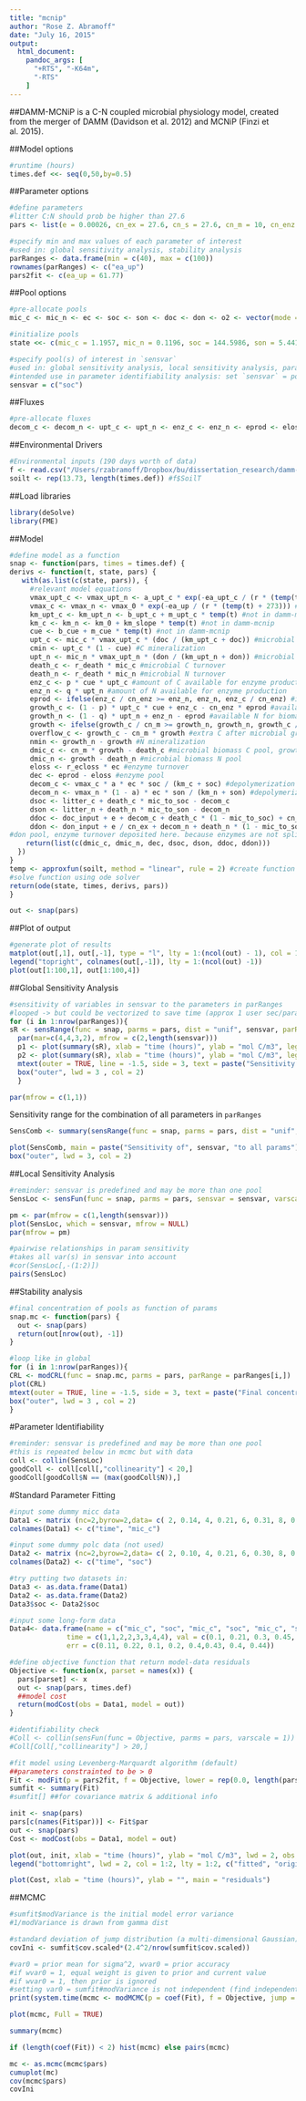 ```yaml
---
title: "mcnip"
author: "Rose Z. Abramoff"
date: "July 16, 2015"
output: 
  html_document:
    pandoc_args: [
      "+RTS", "-K64m",
      "-RTS"
    ]
---
```

##DAMM-MCNiP is a C-N coupled microbial physiology model, created from the merger of DAMM (Davidson et al. 2012) and MCNiP (Finzi et al. 2015). 

##Model options
```r
#runtime (hours)
times.def <<- seq(0,50,by=0.5)
```

##Parameter options
```r
#define parameters
#litter C:N should prob be higher than 27.6
pars <- list(e = 0.00026, cn_ex = 27.6, cn_s = 27.6, cn_m = 10, cn_enz = 3, p = 0.5, q = 0.5, a = 0.5, r = 0.008314, r_death = 0.00015, r_ecloss = 0.001, mic_to_soc = 0.5, mic_to_son = 0.5, doc_input = 0.0005, litter_c = 0.0005, don_input = 0.0005/27.6, litter_n = 0.0005/27.6, a_upt_c = 1e8, vmax_0 = 1e8, ea_upt_c = 48, ea_up = 48, b_upt_c = 0.1, m_upt_c = 0.01, km_0 = 500, km_slope = 5, b_cue = 0.63, m_cue = -0.016)

#specify min and max values of each parameter of interest
#used in: global sensitivity analysis, stability analysis
parRanges <- data.frame(min = c(40), max = c(100))
rownames(parRanges) <- c("ea_up")
pars2fit <- c(ea_up = 61.77)
```

##Pool options
```r
#pre-allocate pools
mic_c <- mic_n <- ec <- soc <- son <- doc <- don <- o2 <- vector(mode = "double", length = length(times.def)) 

#initialize pools
state <<- c(mic_c = 1.1957, mic_n = 0.1196, soc = 144.5986, son = 5.4413, doc = 0.00091631, don = 0.00049421, ec = 0.0325)

#specify pool(s) of interest in `sensvar`
#used in: global sensitivity analysis, local sensitivity analysis, parameter identifiability analysis
#intended use in parameter identifiability analysis: set `sensvar` = pools for which there are data, then assess collinearity to determine which parameter combinations require data
sensvar = c("soc")
```

##Fluxes
```r
#pre-allocate fluxes
decom_c <- decom_n <- upt_c <- upt_n <- enz_c <- enz_n <- eprod <- eloss <- growth_c <- growth_n <- growth <- death_c <- death_n <- overflow_c <- cmin <- nmin <- vector(mode = "double", length = length(times.def))
```

##Environmental Drivers
```r
#Environmental inputs (190 days worth of data)
f <- read.csv("/Users/rzabramoff/Dropbox/bu/dissertation_research/damm-mcnip/hformat.csv", sep=",",header=T, na.strings="NA")
soilt <- rep(13.73, length(times.def)) #f$SoilT
```

##Load libraries
```r
library(deSolve)
library(FME)
```


##Model
```r
#define model as a function
snap <- function(pars, times = times.def) {
derivs <- function(t, state, pars) {
   with(as.list(c(state, pars)), {
     #relevant model equations
     vmax_upt_c <- vmax_upt_n <- a_upt_c * exp(-ea_upt_c / (r * (temp(t) + 273))) #calculate uptake kinetics
     vmax_c <- vmax_n <- vmax_0 * exp(-ea_up / (r * (temp(t) + 273))) #calculate depolymerization kinetics
     km_upt_c <- km_upt_n <- b_upt_c + m_upt_c * temp(t) #not in damm-mcnip
     km_c <- km_n <- km_0 + km_slope * temp(t) #not in damm-mcnip
     cue <- b_cue + m_cue * temp(t) #not in damm-mcnip
     upt_c <- mic_c * vmax_upt_c * (doc / (km_upt_c + doc)) #microbial C uptake
     cmin <- upt_c * (1 - cue) #C mineralization
     upt_n <- mic_n * vmax_upt_n * (don / (km_upt_n + don)) #microbial N uptake
     death_c <- r_death * mic_c #microbial C turnover
     death_n <- r_death * mic_n #microbial N turnover
     enz_c <- p * cue * upt_c #amount of C available for enzyme production after C allocated to mineralization
     enz_n <- q * upt_n #amount of N available for enzyme production
     eprod <- ifelse(enz_c / cn_enz >= enz_n, enz_n, enz_c / cn_enz) #if enzyme production is N-limited, then number of enzyme produced = N cost for enzyme production (1 enzyme made for every 1 N used), else enzyme production C-limited
     growth_c <- (1 - p) * upt_c * cue + enz_c - cn_enz * eprod #available C for biomass growth
     growth_n <- (1 - q) * upt_n + enz_n - eprod #available N for biomass growth
     growth <- ifelse(growth_c / cn_m >= growth_n, growth_n, growth_c / cn_m) #if microbes N-limited, then amount of microbial biomass growth equals cost of N to produce microbes, else growth is C-limited
     overflow_c <- growth_c - cn_m * growth #extra C after microbial growth goes to overflow metabolism
     nmin <- growth_n - growth #N mineralization
     dmic_c <- cn_m * growth - death_c #microbial biomass C pool, growth multiplied by C:N of microbes because growth = N cost to build a microbe, but C cost is greater
     dmic_n <- growth - death_n #microbial biomass N pool
     eloss <- r_ecloss * ec #enzyme turnover
     dec <- eprod - eloss #enzyme pool
     decom_c <- vmax_c * a * ec * soc / (km_c + soc) #depolymerization of soc by enzymes
     decom_n <- vmax_n * (1 - a) * ec * son / (km_n + son) #depolymerization of son by enzymes
     dsoc <- litter_c + death_c * mic_to_soc - decom_c
     dson <- litter_n + death_n * mic_to_son - decom_n
     ddoc <- doc_input + e + decom_c + death_c * (1 - mic_to_soc) + cn_enz / (1 + cn_enz) * eloss - upt_c #doc pool, enzyme turnover deposited here.
     ddon <- don_input + e / cn_ex + decom_n + death_n * (1 - mic_to_son) + 1 / cn_enz * eloss - upt_n
#don pool, enzyme turnover deposited here. because enzymes are not split up into separate pools within the model, the amount of C and N created by the turnover of an enzyme is calculated using the C:N of enzymes
    return(list(c(dmic_c, dmic_n, dec, dsoc, dson, ddoc, ddon)))
  })
}
temp <- approxfun(soilt, method = "linear", rule = 2) #create function for input data
#solve function using ode solver
return(ode(state, times, derivs, pars))
}

out <- snap(pars)
```

##Plot of output
```r
#generate plot of results
matplot(out[,1], out[,-1], type = "l", lty = 1:(ncol(out) - 1), col = 1, xlab = "time (hours)", ylab = "mol C/m3")
legend("topright", colnames(out[,-1]), lty = 1:(ncol(out) -1))
plot(out[1:100,1], out[1:100,4])
```

##Global Sensitivity Analysis
```r
#sensitivity of variables in sensvar to the parameters in parRanges
#looped -> but could be vectorized to save time (approx 1 user sec/parameter)
for (i in 1:nrow(parRanges)){
sR <- sensRange(func = snap, parms = pars, dist = "unif", sensvar, parRange = parRanges[i,], num = 100)
  par(mar=c(4,4,3,2), mfrow = c(2,length(sensvar)))
  p1 <- plot(summary(sR), xlab = "time (hours)", ylab = "mol C/m3", legpos = "topleft", mfrow = NULL)
  p2 <- plot(summary(sR), xlab = "time (hours)", ylab = "mol C/m3", legpos = "topleft", mfrow = NULL, quant = TRUE, col = c("lightblue", "blue"))
  mtext(outer = TRUE, line = -1.5, side = 3, text = paste("Sensitivity to", rownames(parRanges[i,])), cex = 1.25)
  box("outer", lwd = 3 , col = 2)
  }
```

```r
par(mfrow = c(1,1))
```

Sensitivity range for the combination of all parameters in `parRanges`
```r
SensComb <- summary(sensRange(func = snap, parms = pars, dist = "unif", sensvar = sensvar, parRange = parRanges, num = 100))

plot(SensComb, main = paste("Sensitivity of", sensvar, "to all params"), xlab = "time (hours)", ylab = "mol C/m3")
box("outer", lwd = 3, col = 2)
```


##Local Sensitivity Analysis
```r
#reminder: sensvar is predefined and may be more than one pool
SensLoc <- sensFun(func = snap, parms = pars, sensvar = sensvar, varscale = 1)

pm <- par(mfrow = c(1,length(sensvar)))
plot(SensLoc, which = sensvar, mfrow = NULL)
par(mfrow = pm)

#pairwise relationships in param sensitivity
#takes all var(s) in sensvar into account
#cor(SensLoc[,-(1:2)])
pairs(SensLoc)
```

##Stability analysis
```r
#final concentration of pools as function of params
snap.mc <- function(pars) {
  out <- snap(pars)
  return(out[nrow(out), -1])
}

#loop like in global
for (i in 1:nrow(parRanges)){
CRL <- modCRL(func = snap.mc, parms = pars, parRange = parRanges[i,])
plot(CRL)
mtext(outer = TRUE, line = -1.5, side = 3, text = paste("Final concentration response to", rownames(parRanges[i,])), cex = 1.25)
box("outer", lwd = 3 , col = 2)
}
```

#Parameter Identifiability
```r
#reminder: sensvar is predefined and may be more than one pool
#this is repeated below in mcmc but with data
coll <- collin(SensLoc)
goodColl <- coll[coll[,"collinearity"] < 20,]
goodColl[goodColl$N == (max(goodColl$N)),]
```

#Standard Parameter Fitting
```r
#input some dummy micc data
Data1 <- matrix (nc=2,byrow=2,data= c( 2, 0.14, 4, 0.21, 6, 0.31, 8, 0.40, 10, 0.69, 12, 0.97, 14, 1.42, 16, 2.0, 18, 3.0, 20, 4.5, 22, 6.5, 24, 9.5, 26, 13.5, 28, 20.5, 30, 29 , 35, 65, 40, 61))
colnames(Data1) <- c("time", "mic_c")

#input some dummy polc data (not used)
Data2 <- matrix (nc=2,byrow=2,data= c( 2, 0.10, 4, 0.21, 6, 0.30, 8, 0.40, 10, 0.67, 12, 0.99, 14, 1.47, 16, 2.0, 18, 3.0, 20, 4.5, 22, 6.8, 24, 9.2, 26, 13.5, 28, 20.6, 30, 29 , 35, 65, 40, 61))
colnames(Data2) <- c("time", "soc")

#try putting two datasets in:
Data3 <- as.data.frame(Data1)
Data2 <- as.data.frame(Data2)
Data3$soc <- Data2$soc

#input some long-form data
Data4<- data.frame(name = c("mic_c", "soc", "mic_c", "soc", "mic_c", "soc", "mic_c", "soc"),
              time = c(1,1,2,2,3,3,4,4), val = c(0.1, 0.21, 0.3, 0.45, 0.54, 0.67, 0.8, 0.99),
              err = c(0.11, 0.22, 0.1, 0.2, 0.4,0.43, 0.4, 0.44))

#define objective function that return model-data residuals
Objective <- function(x, parset = names(x)) {
  pars[parset] <- x
  out <- snap(pars, times.def)
  ##model cost
  return(modCost(obs = Data1, model = out))
}

#identifiability check
#Coll <- collin(sensFun(func = Objective, parms = pars, varscale = 1))
#Coll[Coll[,"collinearity"] > 20,]

#fit model using Levenberg-Marquardt algorithm (default)
##parameters constrainted to be > 0
Fit <- modFit(p = pars2fit, f = Objective, lower = rep(0.0, length(pars2fit)))
sumfit <- summary(Fit)
#sumfit[] ##for covariance matrix & additional info

init <- snap(pars)
pars[c(names(Fit$par))] <- Fit$par
out <- snap(pars)
Cost <- modCost(obs = Data1, model = out)

plot(out, init, xlab = "time (hours)", ylab = "mol C/m3", lwd = 2, obs = Data1, obspar = list(cex = 2, pch = 18))
legend("bottomright", lwd = 2, col = 1:2, lty = 1:2, c("fitted", "original"))

plot(Cost, xlab = "time (hours)", ylab = "", main = "residuals")
```

##MCMC
```r
#sumfit$modVariance is the initial model error variance
#1/modVariance is drawn from gamma dist

#standard deviation of jump distribution (a multi-dimensional Gaussian)
covIni <- sumfit$cov.scaled*(2.4^2/nrow(sumfit$cov.scaled)) 

#var0 = prior mean for sigma^2, wvar0 = prior accuracy
#if wvar0 = 1, equal weight is given to prior and current value
#if wvar0 = 1, then prior is ignored
#setting var0 = sumfit#modVariance is not independent (find independent estimates...)
print(system.time(mcmc <- modMCMC(p = coef(Fit), f = Objective, jump = covIni, var0 = sumfit$modVariance, wvar0 = 1, niter = 1000, updatecov = 1001)))

plot(mcmc, Full = TRUE)

summary(mcmc)

if (length(coef(Fit)) < 2) hist(mcmc) else pairs(mcmc)

mc <- as.mcmc(mcmc$pars)
cumuplot(mc)
cov(mcmc$pars)
covIni
```

